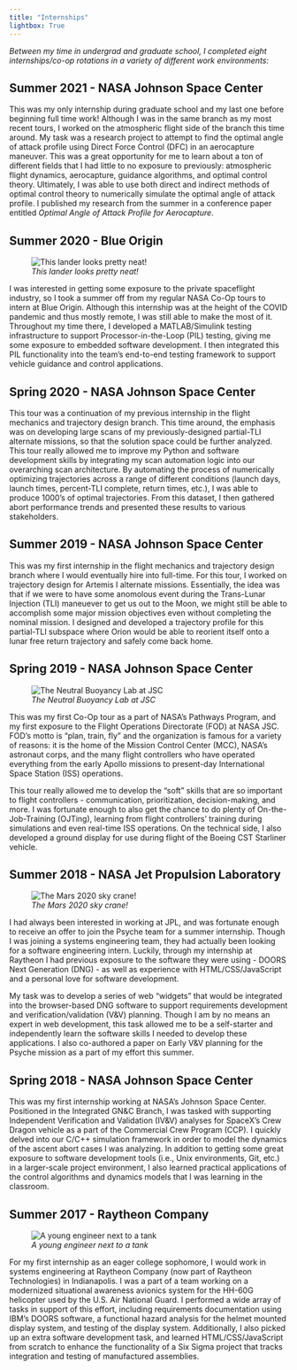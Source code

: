 ```yaml
---
title: "Internships"
lightbox: True
---
```


_Between my time in undergrad and graduate school, I completed eight internships/co-op rotations in a variety of different work environments:_

## Summer 2021 - NASA Johnson Space Center

This was my only internship during graduate school and my last one before beginning full time work! Although I was in the same branch as my most recent tours, I worked on the atmospheric flight side of the branch this time around. My task was a research project to attempt to find the optimal angle of attack profile using Direct Force Control (DFC) in an aerocapture maneuver. This was a great opportunity for me to learn about a ton of different fields that I had little to no exposure to previously: atmospheric flight dynamics, aerocapture, guidance algorithms, and optimal control theory. Ultimately, I was able to use both direct and indirect methods of optimal control theory to numerically simulate the optimal angle of attack profile. I published my research from the summer in a conference paper entitled _Optimal Angle of Attack Profile for Aerocapture_.

## Summer 2020 - Blue Origin

::: {.wrap_pic .w30}
![_This lander looks pretty neat!_](Blue_Origin.JPG)
:::

I was interested in getting some exposure to the private spaceflight industry, so I took a summer off from my regular NASA Co-Op tours to intern at Blue Origin. Although this internship was at the height of the COVID pandemic and thus mostly remote, I was still able to make the most of it. Throughout my time there, I developed a MATLAB/Simulink testing infrastructure to support Processor-in-the-Loop (PIL) testing, giving me some exposure to embedded software development. I then integrated this PIL functionality into the team's end-to-end testing framework to support vehicle guidance and control applications.

## Spring 2020 - NASA Johnson Space Center

This tour was a continuation of my previous internship in the flight mechanics and trajectory design branch. This time around, the emphasis was on developing large scans of my previously-designed partial-TLI alternate missions, so that the solution space could be further analyzed. This tour really allowed me to improve my Python and software development skills by integrating my scan automation logic into our overarching scan architecture. By automating the process of numerically optimizing trajectories across a range of different conditions (launch days, launch times, percent-TLI complete, return times, etc.), I was able to produce 1000's of optimal trajectories. From this dataset, I then gathered abort performance trends and presented these results to various stakeholders. 

## Summer 2019 - NASA Johnson Space Center

This was my first internship in the flight mechanics and trajectory design branch where I would eventually hire into full-time. For this tour, I worked on trajectory design for Artemis I alternate missions. Essentially, the idea was that if we were to have some anomolous event during the Trans-Lunar Injection (TLI) maneuever to get us out to the Moon, we might still be able to accomplish some major mission objectives even without completing the nominal mission. I designed and developed a trajectory profile for this partial-TLI subspace where Orion would be able to reorient itself onto a lunar free return trajectory and safely come back home.

## Spring 2019 - NASA Johnson Space Center

::: {.wrap_pic .w30}
![_The Neutral Buoyancy Lab at JSC_](NBL.JPG)
:::

This was my first Co-Op tour as a part of NASA's Pathways Program, and my first exposure to the Flight Operations Directorate (FOD) at NASA JSC. FOD's motto is "plan, train, fly" and the organization is famous for a variety of reasons: it is the home of the Mission Control Center (MCC), NASA's astronaut corps, and the many flight controllers who have operated everything from the early Apollo missions to present-day International Space Station (ISS) operations.

This tour really allowed me to develop the "soft" skills that are so important to flight controllers - communication, prioritization, decision-making, and more. I was fortunate enough to also get the chance to do plenty of On-the-Job-Training (OJTing), learning from flight controllers' training during simulations and even real-time ISS operations. On the technical side, I also developed a ground display for use during flight of the Boeing CST Starliner vehicle. 


## Summer 2018 - NASA Jet Propulsion Laboratory

::: {.wrap_pic .w30}
![_The Mars 2020 sky crane!_](JPL.JPG)
:::

I had always been interested in working at JPL, and was fortunate enough to receive an offer to join the Psyche team for a summer internship. Though I was joining a systems engineering team, they had actually been looking for a software engineering intern. Luckily, through my internship at Raytheon I had previous exposure to the software they were using - DOORS Next Generation (DNG) - as well as experience with HTML/CSS/JavaScript and a personal love for software development. 

My task was to develop a series of web "widgets" that would be integrated into the browser-based DNG software to support requirements development and verification/validation (V&V) planning. Though I am by no means an expert in web development, this task allowed me to be a self-starter and independently learn the software skills I needed to develop these applications. I also co-authored a paper on Early V&V planning for the Psyche mission as a part of my effort this summer. 

## Spring 2018 - NASA Johnson Space Center

This was my first internship working at NASA's Johnson Space Center. Positioned in the Integrated GN&C Branch, I was tasked with supporting Independent Verification and Validation (IV&V) analyses for SpaceX's Crew Dragon vehicle as a part of the Commercial Crew Program (CCP). I quickly delved into our C/C++ simulation framework in order to model the dynamics of the ascent abort cases I was analyzing. In addition to getting some great exposure to software development tools (i.e., Unix environments, Git, etc.) in a larger-scale project environment, I also learned practical applications of the control algorithms and dynamics models that I was learning in the classroom. 

## Summer 2017 - Raytheon Company

::: {.wrap_pic .w30}
![_A young engineer next to a tank_](Raytheon.JPG)
:::

For my first internship as an eager college sophomore, I would work in systems engineering at Raytheon Company (now part of Raytheon Technologies) in Indianapolis. I was a part of a team working on a modernized situational awareness avionics system for the HH-60G helicopter used by the U.S. Air National Guard. I performed a wide array of tasks in support of this effort, including requirements documentation using IBM's DOORS software, a functional hazard analysis for the helmet mounted display system, and testing of the display system. Additionally, I also picked up an extra software development task, and learned HTML/CSS/JavaScript from scratch to enhance the functionality of a Six Sigma project that tracks integration and testing of manufactured assemblies. 
